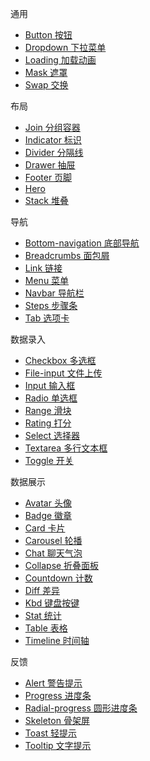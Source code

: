 
通用
- [Button 按钮](./button)
- [Dropdown 下拉菜单](./dropdown)
- [Loading 加载动画](./loading)
- [Mask 遮罩](./mask)
- [Swap 交换](./swap)

布局
- [Join 分组容器](./join)
- [Indicator 标识](./indicator)
- [Divider 分隔线](./divider)
- [Drawer 抽屉](./drawer)
- [Footer 页脚](./footer)
- [Hero ](./hero)
- [Stack 堆叠](./stack)

导航
- [Bottom-navigation 底部导航](./bottom-navigation)
- [Breadcrumbs 面包屑](./breadcrumbs)
- [Link 链接](./link)
- [Menu 菜单](./menu)
- [Navbar 导航栏](./navbar)
- [Steps 步骤条](./steps)
- [Tab 选项卡](./tab)

数据录入
- [Checkbox 多选框](./checkbox)
- [File-input 文件上传](./file-input)
- [Input 输入框](./input)
- [Radio 单选框](./radio)
- [Range 滑块](./range)
- [Rating 打分](./rating)
- [Select 选择器](./select)
- [Textarea 多行文本框](./textarea)
- [Toggle 开关](./toggle)

数据展示
- [Avatar 头像](./avatar)
- [Badge 徽章](./badge)
- [Card 卡片](./card)
- [Carousel 轮播](./carousel)
- [Chat 聊天气泡](./chat)
- [Collapse 折叠面板](./collapse)
- [Countdown 计数](./countdown)
- [Diff 差异](./diff)
- [Kbd 键盘按键](./kbd)
- [Stat 统计](./stat)
- [Table 表格](./table)
- [Timeline 时间轴](./timeline)

反馈
- [Alert 警告提示](./alert)
- [Progress 进度条](./progress)
- [Radial-progress 圆形进度条](./radial-progress)
- [Skeleton 骨架屏](./skeleton)
- [Toast 轻提示](./toast)
- [Tooltip 文字提示](./tooltip)